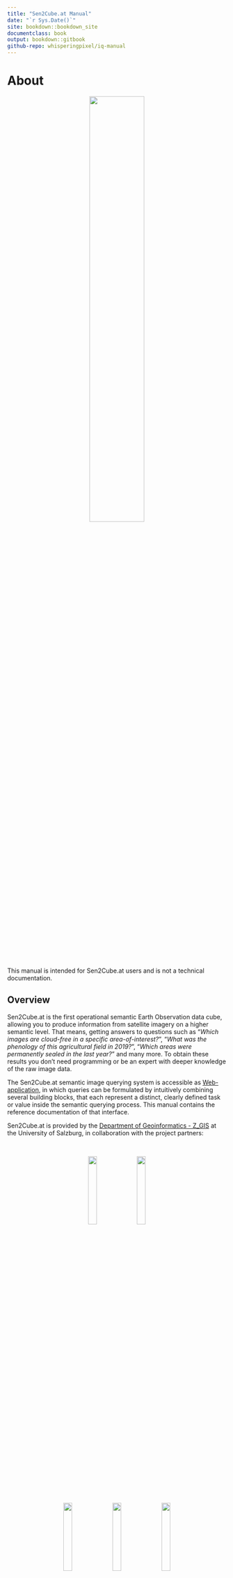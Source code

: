 ```yaml
---
title: "Sen2Cube.at Manual"
date: "`r Sys.Date()`"
site: bookdown::bookdown_site
documentclass: book
output: bookdown::gitbook
github-repo: whisperingpixel/iq-manual
---
```


# About

<center>
![](img/logo_b.png){width=50%}
</center>

&nbsp;

This manual is intended for Sen2Cube.at users and is not a technical documentation.

## Overview

Sen2Cube.at is the first operational semantic Earth Observation data cube, allowing you to produce information from satellite imagery on a higher semantic level. That means, getting answers to questions such as "*Which images are cloud-free in a specific area-of-interest?*", "*What was the phenology of this agricultural field in 2019?*", "*Which areas were permanently sealed in the last year?*" and many more. To obtain these results you don't need programming or be an expert with deeper knowledge of the raw image data.

The Sen2Cube.at semantic image querying system is accessible as [Web-application](https://demo.sen2cube.at/app), in which queries can be formulated by intuitively combining several building blocks, that each represent a distinct, clearly defined task or value inside the semantic querying process. This manual contains the reference documentation of that interface.

Sen2Cube.at is provided by the [Department of Geoinformatics - Z_GIS](https://www.zgis.at/) at the University of Salzburg, in collaboration with the project partners:

&nbsp;

<center>
[![](img/unisbg.png){width=20%}](https://www.uni-salzburg.at/) &nbsp; [![](img/zgis.png){width=20%}](https://www.zgis.at/)

[![](img/ama.png){width=20%}](https://www.ama.at/) &nbsp; [![](img/spase.png){width=20%}](https://www.spatial-services.com/) &nbsp; [![](img/zamg.png){width=20%}](https://www.zamg.ac.at/)
</center>

&nbsp;

Sen2Cube.at is developed with support by the Austrian Research Promotion Agency (FFG) under the Austrian Space Application Programme (ASAP 14) within the project Sen2Cube.at (project no.: 866016).

&nbsp;

<center>
[![](img/ffg.png){width=20%}](https://www.ffg.at/)
</center>

## Use cases

Sen2Cube.at is designed as a general-purpose Earth observation expert system to support and facilitate a great variety of use-cases. The ones listed here are selected and serve as introduction.

### Semantic content-based image retrieval

As a common task the Sen2Cube.at system may be used for a content-based search of suitable images, e.g., images that are cloud-free in a certain area of interest.

For example, suppose you are interested in the phenology and cloud-free observations of the agricultural field depicted in the screenshot below. While the acquisition on 21st of October 2018 was quite cloudy, the observations of this particular field are perfectly valid and useful for further investigation.

<center>
![Why we need SCBIR](img/scbir-example-1.png){width=100%}

</center>

However, if you search for images using the image-wide cloud statistics that are common in image databases, this image will never be returned due to the overall cloud contamination. In contrast, the Sen2Cube.at system allows to specify explicitly an area-of-interest and a cloud filter that will be evaluated only for this area. Subsequently, you receive better information about which images can be used or not for your application.

<center>
![SCBIR in Sen2Cube.at](img/scbir-example-2.png){width=100%}

</center>

```block
Why don't you try it out on your own? After reading the "Getting started" chapter, come back here and use the "SCBIR - Cloud" model, [this area of interest](https://demo.sen2cube.at/ows/000/?service=WFS&version=1.1.0&request=GetFeature&outputFormat=application/json&srsname=EPSG:4326&typename=inspire_feldstuecke_2019&Filter=%3CFilter%3E%3CPropertyIsEqualTo%3E%3CPropertyName%3EFS_KENNUNG%3C/PropertyName%3E%3CLiteral%3E79707084%3C/Literal%3E%3C/PropertyIsEqualTo%3E%3C/Filter%3E)
and October 2018 as time interval.
```

### Cloud-free composite

Most applications for Earth observation of land consider clouds as noise and not as valid observations. One approach to manage cloud contamination that is feasible in many situations is to create a cloud-free composite, i.e., an artificial image where cloud-free pixels are selected and stitched together using some user-defined rules. Since a basic interpretation of the observations are already available in Sen2Cube.at, a cloud-free composite based on pre-selecting valid observations is easily possible. This example is an artificial image of cloud-free Vienna during Summer 2018:


<center>
![Cloud-free Vienna](img/cloud-free-composite-1.png){width=100%}

</center>

```block
You may notice that the extent is cropped to the borders of Vienna: You don't have to digitize your area-of-interest manually. Every valid GeoJSON can be input, even if it is located online. Here, the borders are directly downloaded as [OGC Web Feature Service](https://data.wien.gv.at/daten/geo?service=WFS&request=GetFeature&version=1.1.0&typeName=ogdwien:LANDESGRENZEOGD&srsName=EPSG:4326&outputFormat=json) from the [Open Data Portal of Vienna](https://www.data.gv.at/katalog/dataset/86c29af5-c52c-423d-8764-82c1bb037936).
```

The Stubaital during spring reveals that there is still snow on the higher elevated areas.

<center>
![Cloud-free Stubaital](img/cloud-free-composite-2.png){width=100%}

</center>

A cloud-free composite of observations from spring is not useful for your application? No problem - chose any other time interval. You don't need to rely on pre-manufactured cloud-free composites. In Sen2Cube.at, you can configure these parameters and produce ad-hoc cloud-free composites from an area of interest and a time interval you are interested in.

```block
The result of every inference is available as OGC Web Map Service - you can simply add them in your GIS.
<center>
![Cloud-free Stubaital in a GIS](img/cloud-free-composite-3.png){width=100%}
</center>
```


### Time series

Continuous Earth observation with acquisition frequencies of a few days allow to extract relevant patterns based on (long) time series of a selected variable. For example, by using the appearance of "greenness" of the observations as variable of interest, it is possible to trace back the land use change of this area where an industrial/commercial building was constructed on a meadow.

<center>
![Construction of a building](img/time-series-example-1.png){width=100%}

</center>

You can see how in the first year of operational Sentinel-2 image acquisition (2015-2016) the temporal pattern indicates the yearly cycle of vegetation on northern hemisphere, while after the construction and opening of the building in May 2018 the temporal pattern changed completely. The remaining variations are due to noise and perhaps smaller patches of grass in between of the buildings.


Using the same greenness variable applied to agricultural fields may reveal changes in crop types or agricultural use. In this example, the use of one agricultural field changed between 2018 and 2019. While you can identify two main peaks in the years until (and including) 2018, there is only one peak in 2019 and 2020.

<center>
![Agriculture](img/time-series-example-2.png){width=100%}

</center>

<!--
### Area-based statistics

In cases when defined geographic regions area already available you may want to augment their attribute table with aggregated Earth-observation-based information. For example: What's Viennas 'greenest' district?

-->

### Spatially disaggregated information

**Surface water**

Some borders that are defined in (vector) databases of geographical objects indicate only one or an averaged one One example are water bodies: While they are represented as stable with a clearly defined border, they undergo many changes over time. Spatially disaggregated information from Earth observation data allows to investigate these in unprecedented spatio-temporal detail. Earth observations of one year covering parts of the Lake of Constance reveals the dynamics at the mouth of the Rhine River and the Bregenzerach and allows to see more details than the simple polygon in the geographical database

<center>
![Lake of Constance](img/spatial-information-3.png){width=100%}

</center>

<center>
![Salzburg lakes](img/spatial-information-4.png){width=100%}

</center>

Another use case of spatially disaggregated information is to detect missing or changed geographical objects in other databases. For example, the dam "Donaukraftwerk Melk" is not yet present in the geographical database ...

<center>
![Dam is missing in geographical database](img/spatial-information-1.png){width=100%}

</center>

... it is already clearly visible in the Earth-observation-based information.

<center>
![Dam is missing in geographical database](img/spatial-information-2.png){width=100%}

</center>

**Urban green areas**

Other geographical phenomena and objects might be spatially arranged within a region. For example, take the green areas within Vienna, which are an important contribution to well-being of humans and animals and are able to cool down the city in summer. We will again use the official borders as distributed by the Open Data Platform. The result map shows the percentage of valid observations (i.e. observations that are not cloud) that are associated with a vegetation type for the specified timespan.

<center>
![Viennas green areas](img/spatial-information-5.png){width=100%}

</center>

Further re-use of intermediate results is also possible. For example, the color ramp produces a nice visual output, but it might be more useful to apply a threshold and finally delineate areas that might be considered stable vegetation or green spaces.

<center>
![Viennas green areas - delineated according temporal occurrency](img/spatial-information-6.png){width=100%}

</center>

## Next steps and how to start

```block
The Sen2Cube.at system was not explicitly designed for any of the use-cases presented in the last section. All of them were created using the same, generic semantic enrichment and generic building blocks of the semantic query language to construct the different queries for each example. Still, it is not necessary to do any programming - you don't have to trade-of between the need of programming or flexibility of the software.
```

A good start to get familiar with the Sen2Cube.at system is to read how we conduct the [Semantic Enrichment](#enrichment) of Earth observation data and then proceed with the [Getting Started](#start) section and try to use or build your first model.
